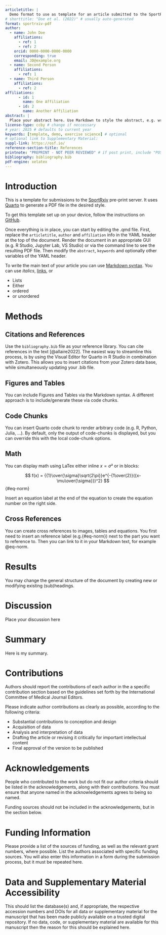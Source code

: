 ```yaml
---
articletitle: |
  Demo format to use as template for an article submitted to the SportRxiv preprint server
# shorttitle: "Doe et al. (2022)" # usually auto-generated
format: sportrxiv-pdf
author:
  - name: John Doe
    affiliations:
      - ref: 1
      - ref: 2
    orcid: 0000-0000-0000-0000
    corresponding: true
    email: JD@example.org
  - name: Second Person
    affiliations:
      - ref: 1
  - name: Third Person
    affiliations:
      - ref: 2
affiliations:
      - id: 1
        name: One Affiliation
      - id: 2
        name: Another Affiliation
abstract: |
  Place your abstract here. Use Markdown to style the abstract, e.g. write `*word*` to print a *word* in italics. You can use the Latex command `\newline\` to create a linebreak in the abstract. \newline\ *Explanation*: The second backslash ensures that styling can be applied directly after the linebreak. This document is only a demo explaining how to use the template. This document is only a demo explaining how to use the template. This document is only a demo explaining how to use the template. This document is only a demo explaining how to use the template. This document is only a demo explaining how to use the template. This document is only a demo explaining how to use the template. This document is only a demo explaining how to use the template.
license-type: ccby # change if neccessary
# year: 2025 # defaults to current year
keywords: [template, demo, exercise science] # optional
# optional link to Supplementary Material:
suppl-link: https://osf.io/ 
reference-section-title: References
printnote: "PREPRINT - NOT PEER REVIEWED" # if post print, include "POSTPRINT" then link to the published article
bibliography: bibliography.bib  
pdf-engine: xelatex
---
```


# Introduction

This is a template for submissions to the [SportRxiv](https://sportrxiv.org/index.php/server) pre-print server. It uses [Quarto](https://quarto.org/) to generate a PDF file in the desired style.

To get this template set up on your device, follow the instructions on [GitHub](https://github.com/smnnlt/sportrxiv/).

Once everything is in place, you can start by editing the .qmd file. First, replace the `articletitle`, `author` and `affiliation` info in the YAML header at the top of the document. Render the document in an appropriate GUI (e.g. R Studio, Jupyter Lab, VS Studio) or via the command line to see the resulting PDF file. Then modify the `abstract`, `keywords` and optionally other variables of the YAML header.

To write the main text of your article you can use [Markdown syntax](https://www.markdownguide.org/basic-syntax/). You can use *italics*, [links](https://www.urbandictionary.com/define.php?term=Link), or

-   Lists
-   Either
-   ordered
-   or unordered

# Methods

## Citations and References

Use the `bibliography.bib` file as your reference library. You can cite references in the text [@allaire2022]. The easiest way to streamline this process, is by using the Visual Editor for Quarto in R Studio in combination with Zotero. This allows you to insert citations from your Zotero data base, while simultaneously updating your .bib file.

## Figures and Tables

You can include Figures and Tables via the Markdown syntax. A different approach is to include/generate these via code chunks.

## Code Chunks

You can insert Quarto code chunk to render arbitrary code (e.g. R, Python, Julia, ...). By default, only the output of code-chunks is displayed, but you can override this with the local code-chunk options.

## Math

You can display math using LaTex either inline $x = \sigma²$ or in blocks:

$$
f(x) = {{1}\over{\sigma}\sqrt{2\pi}}e^{-{1\over{2}}({x-\mu\over{\sigma}})^2}
$$ {#eq-norm}

Insert an equation label at the end of the equation to create the equation number on the right side.

## Cross References

You can create cross references to images, tables and equations. You first need to insert an reference label (e.g.{#eq-norm}) next to the part you want to reference to. Then you can link to it in your Markdown text, for example @eq-norm.

# Results

You may change the general structure of the document by creating new or modifying existing (sub)headings.

# Discussion

Place your discussion here

# Summary

Here is my summary.

# Contributions

Authors should report the contributions of each author in the a specific contribution section based on the guidelines set forth by the International Committee of Medical Journal Editors.

Please indicate author contributions as clearly as possible, according to the following criteria:

-   Substantial contributions to conception and design
-   Acquisition of data
-   Analysis and interpretation of data
-   Drafting the article or revising it critically for important intellectual content
-   Final approval of the version to be published

# Acknowledgements

People who contributed to the work but do not fit our author criteria should be listed in the acknowledgements, along with their contributions. You must ensure that anyone named in the acknowledgements agrees to being so named.

Funding sources should not be included in the acknowledgements, but in the section below.

# Funding Information

Please provide a list of the sources of funding, as well as the relevant grant numbers, where possible. List the authors associated with specific funding sources. You will also enter this information in a form during the submission process, but it must be repeated here.

# Data and Supplementary Material Accessibility

This should list the database(s) and, if appropriate, the respective accession numbers and DOIs for all data or supplementary material for the manuscript that has been made publicly available on a trusted digital repository. If no data, code, or supplementary material are available for this manuscript then the reason for this should be explained here.
